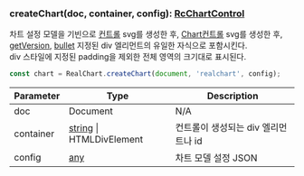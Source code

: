 ### createChart(doc, container, config): [RcChartControl](../classes/RcChartControl)
차트 설정 모델을 기빈으로
[컨트롤](../classes/) svg를 생성한 후,
[Chart컨트롤](../classes/RcChartControl) svg를 생성한 후,
[getVersion](../globals/getVersion),
[bullet](/config/gauge/bullet)
지정된 div 엘리먼트의 유일한 자식으로 포함시킨다.\
div 스타일에 지정된 padding을 제외한 전체 영역의 크기대로 표시된다.

```js
const chart = RealChart.createChart(document, 'realchart', config);
```



| Parameter | Type | Description |
| ----------- | ----------- | ----------- |
| doc | Document | N/A |
| container | [string](https://developer.mozilla.org/en-US/docs/Web/JavaScript/Reference/Global_Objects/String) &#124; HTMLDivElement | 컨트롤이 생성되는 div 엘리먼트나 id |
| config | [any](https://www.typescriptlang.org/docs/handbook/2/everyday-types.html#any) | 차트 모델 설정 JSON |
